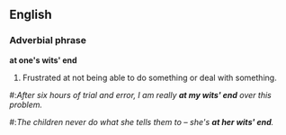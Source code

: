 == English ==
=== Adverbial phrase ===
'''at one's wits' end'''
# {{idiom}} Frustrated at not being able to do something or deal with something.

#:''After six hours of trial and error, I am really '''at my wits' end''' over this problem.''
#:''The children never do what she tells them to &ndash; she's '''at her wits' end'''.''